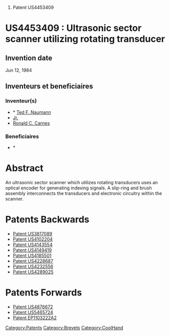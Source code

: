 # Patent US4453409





=US4453409 : Ultrasonic sector scanner utilizing rotating transducer = 



== Invention date ==

Jun 12, 1984

== Inventeurs et beneficiaires ==

=== Inventeur(s) === 
* * [[Ted F. Naumann]]
* [[Jr.]]
* [[Ronald C. Carnes]]
=== Beneficiaires === 
* * [[]]


= Abstract =

An ultrasonic sector scanner which utilizes rotating transducers uses an optical encoder for generating indexing signals. A slip-ring and brush assembly interconnects the transducers and electronic circuitry within the scanner.
= Patents Backwards =

* [[Patent US3817089]]
* [[Patent US4102204]]
* [[Patent US4143554]]
* [[Patent US4149419]]
* [[Patent US4185501]]
* [[Patent US4228687]]
* [[Patent US4232556]]
* [[Patent US4289025]]
= Patents Forwards =

* [[Patent US4876672]]
* [[Patent US5465724]]
* [[Patent EP1103222A2]]
[[Category:Patents]][[Category:Brevets]][[Category:CoolHand]]